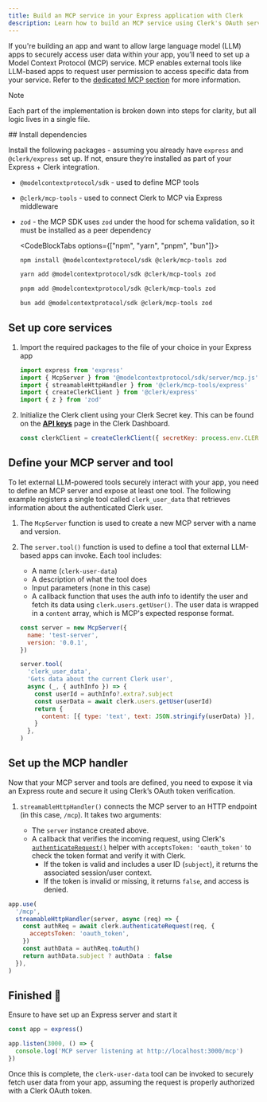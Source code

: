 ```yaml
---
title: Build an MCP service in your Express application with Clerk
description: Learn how to build an MCP service using Clerk's OAuth server in your Express application.
---
```


If you're building an app and want to allow large language model (LLM) apps to securely access user data within your app, you’ll need to set up a Model Context Protocol (MCP) service. MCP enables external tools like LLM-based apps to request user permission to access specific data from your service. Refer to the [dedicated MCP section](/docs/oauth/how-clerk-implements-oauth#building-a-model-context-protocol-mcp-service-using-clerk-s-o-auth-server) for more information.

> [!NOTE]
> Each part of the implementation is broken down into steps for clarity, but all logic lives in a single file.

<Steps>
  ## Install dependencies

  Install the following packages - assuming you already have `express` and `@clerk/express` set up. If not, ensure they’re installed as part of your Express + Clerk integration.

  - `@modelcontextprotocol/sdk` - used to define MCP tools
  - `@clerk/mcp-tools` - used to connect Clerk to MCP via Express middleware
  - `zod` - the MCP SDK uses `zod` under the hood for schema validation, so it must be installed as a peer dependency

    <CodeBlockTabs options={["npm", "yarn", "pnpm", "bun"]}>
      ```bash {{ filename: 'terminal' }}
      npm install @modelcontextprotocol/sdk @clerk/mcp-tools zod
      ```

      ```bash {{ filename: 'terminal' }}
      yarn add @modelcontextprotocol/sdk @clerk/mcp-tools zod
      ```

      ```bash {{ filename: 'terminal' }}
      pnpm add @modelcontextprotocol/sdk @clerk/mcp-tools zod
      ```

      ```bash {{ filename: 'terminal' }}
      bun add @modelcontextprotocol/sdk @clerk/mcp-tools zod
      ```
    </CodeBlockTabs>

  ## Set up core services

  1. Import the required packages to the file of your choice in your Express app

     ```js
     import express from 'express'
     import { McpServer } from '@modelcontextprotocol/sdk/server/mcp.js'
     import { streamableHttpHandler } from '@clerk/mcp-tools/express'
     import { createClerkClient } from '@clerk/express'
     import { z } from 'zod'
     ```

  1. Initialize the Clerk client using your Clerk Secret key. This can be found on the [**API keys**](https://dashboard.clerk.com/last-active?path=api-keys) page in the Clerk Dashboard.

     ```js
     const clerkClient = createClerkClient({ secretKey: process.env.CLERK_SECRET })
     ```

  ## Define your MCP server and tool

  To let external LLM-powered tools securely interact with your app, you need to define an MCP server and expose at least one tool. The following example registers a single tool called `clerk_user_data` that retrieves information about the authenticated Clerk user.

  1. The `McpServer` function is used to create a new MCP server with a name and version.
  1. The `server.tool()` function is used to define a tool that external LLM-based apps can invoke. Each tool includes:

     - A name (`clerk-user-data`)
     - A description of what the tool does
     - Input parameters (none in this case)
     - A callback function that uses the auth info to identify the user and fetch its data using `clerk.users.getUser()`. The user data is wrapped in a `content` array, which is MCP's expected response format.

     ```js
     const server = new McpServer({
       name: 'test-server',
       version: '0.0.1',
     })

     server.tool(
       'clerk_user_data',
       'Gets data about the current Clerk user',
       async (_, { authInfo }) => {
         const userId = authInfo?.extra?.subject
         const userData = await clerk.users.getUser(userId)
         return {
           content: [{ type: 'text', text: JSON.stringify(userData) }],
         }
       },
     )
     ```

  ## Set up the MCP handler

  Now that your MCP server and tools are defined, you need to expose it via an Express route and secure it using Clerk’s OAuth token verification.

  1. `streamableHttpHandler()` connects the MCP server to an HTTP endpoint (in this case, `/mcp`). It takes two arguments:

     - The `server` instance created above.
     - A callback that verifies the incoming request, using Clerk's [`authenticateRequest()`](/docs/references/backend/authenticate-request) helper with `acceptsToken: 'oauth_token'` to check the token format and verify it with Clerk.
       - If the token is valid and includes a user ID (`subject`), it returns the associated session/user context.
       - If the token is invalid or missing, it returns `false`, and access is denied.

  ```js
  app.use(
    '/mcp',
    streamableHttpHandler(server, async (req) => {
      const authReq = await clerk.authenticateRequest(req, {
        acceptsToken: 'oauth_token',
      })
      const authData = authReq.toAuth()
      return authData.subject ? authData : false
    }),
  )
  ```

  ## Finished 🎉

  Ensure to have set up an Express server and start it

  ```js
  const app = express()

  app.listen(3000, () => {
    console.log('MCP server listening at http://localhost:3000/mcp')
  })
  ```

  Once this is complete, the `clerk-user-data` tool can be invoked to securely fetch user data from your app, assuming the request is properly authorized with a Clerk OAuth token.
</Steps>
